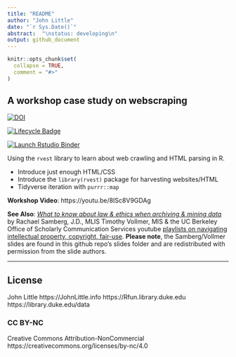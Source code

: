 ```yaml
---
title: "README"
author: "John Little"
date: "`r Sys.Date()`"
abstract:  "\nstatus: developing\n"
output: github_document
---
```


<!-- README.md is generated from README.Rmd. Please edit that file -->

```r
knitr::opts_chunk$set(
  collapse = TRUE,
  comment = "#>"
)
```

## A workshop case study on webscraping

<!-- badges: start -->
[![DOI](https://zenodo.org/badge/DOI/10.5281/zenodo.4908875.svg)](https://doi.org/10.5281/zenodo.4908875)

[![Lifecycle Badge](https://img.shields.io/badge/lifecycle-stable-brightgreen.svg)](https://www.tidyverse.org/lifecycle/#stable)  

[![Launch Rstudio Binder](http://mybinder.org/badge_logo.svg)](https://mybinder.org/v2/gh/libjohn/workshop_webscraping/main?urlpath=rstudio)
<!-- badges: end -->

Using the `rvest` library to learn about web crawling and HTML parsing in R.

- Introduce just enough HTML/CSS
- Introduce the `library(rvest)` package for harvesting websites/HTML
- Tidyverse iteration with `purrr::map`

**Workshop Video**:  https://youtu.be/8ISc8V9GDAg

**See Also**:  [_What to know about law & ethics when archiving & mining data_](slides/What to know about law & ethics_Archiving & Mining_15 Min_with notes.pdf) by Rachael Samberg, J.D., MLIS
Timothy Vollmer, MIS & the UC Berkeley Office of Scholarly Communication Services youtube [playlists on navigating intellectual property, copyright, fair-use](https://www.youtube.com/channel/UCNUMwTyK0raTNNZVjhgB7KA/playlists).  **Please note**, the Samberg/Vollmer slides are found in this github repo's slides folder and are redistributed with permission from the slide authors.

***


## License
John Little
https://JohnLittle.info
https://Rfun.library.duke.edu
https://library.duke.edu/data

### CC BY-NC
Creative Commons Attribution-NonCommercial
https://creativecommons.org/licenses/by-nc/4.0
